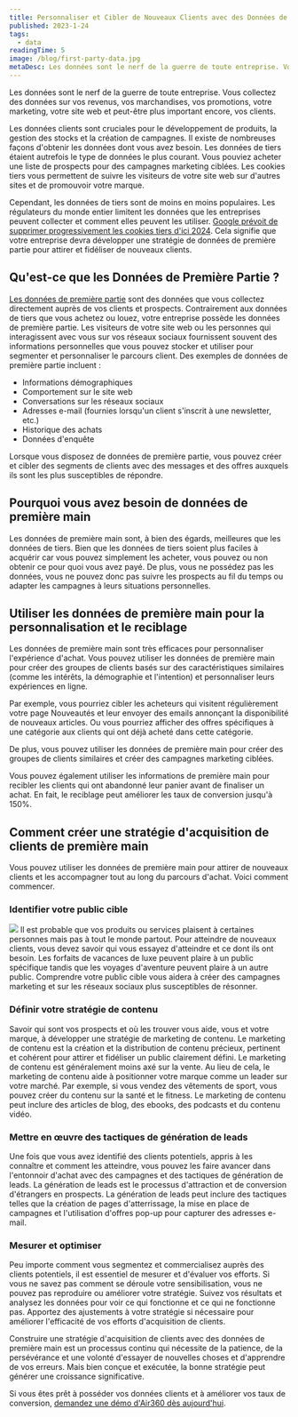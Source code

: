 ```yaml
---
title: Personnaliser et Cibler de Nouveaux Clients avec des Données de Première Partie
published: 2023-1-24
tags: 
  - data
readingTime: 5
image: /blog/first-party-data.jpg
metaDesc: Les données sont le nerf de la guerre de toute entreprise. Vous collectez des données sur vos revenus, vos marchandises, vos promotions, votre marketing, votre site web et peut-être plus important encore, vos clients.
---
```


Les données sont le nerf de la guerre de toute entreprise. Vous collectez des données sur vos revenus, vos marchandises, vos promotions, votre marketing, votre site web et peut-être plus important encore, vos clients.

Les données clients sont cruciales pour le développement de produits, la gestion des stocks et la création de campagnes. Il existe de nombreuses façons d'obtenir les données dont vous avez besoin. Les données de tiers étaient autrefois le type de données le plus courant. Vous pouviez acheter une liste de prospects pour des campagnes marketing ciblées. Les cookies tiers vous permettent de suivre les visiteurs de votre site web sur d'autres sites et de promouvoir votre marque.

Cependant, les données de tiers sont de moins en moins populaires. Les régulateurs du monde entier limitent les données que les entreprises peuvent collecter et comment elles peuvent les utiliser. [Google prévoit de supprimer progressivement les cookies tiers d'ici 2024](/en/blog/googles-plan-to-block-third-party-tracking-cookies-in-chrome). Cela signifie que votre entreprise devra développer une stratégie de données de première partie pour attirer et fidéliser de nouveaux clients.

## Qu'est-ce que les Données de Première Partie ?
[Les données de première partie](/en/product/capabilities/data-collection/) sont des données que vous collectez directement auprès de vos clients et prospects. Contrairement aux données de tiers que vous achetez ou louez, votre entreprise possède les données de première partie. Les visiteurs de votre site web ou les personnes qui interagissent avec vous sur vos réseaux sociaux fournissent souvent des informations personnelles que vous pouvez stocker et utiliser pour segmenter et personnaliser le parcours client. Des exemples de données de première partie incluent :

- Informations démographiques
- Comportement sur le site web
- Conversations sur les réseaux sociaux
- Adresses e-mail (fournies lorsqu'un client s'inscrit à une newsletter, etc.)
- Historique des achats
- Données d'enquête

Lorsque vous disposez de données de première partie, vous pouvez créer et cibler des segments de clients avec des messages et des offres auxquels ils sont les plus susceptibles de répondre.

## Pourquoi vous avez besoin de données de première main
Les données de première main sont, à bien des égards, meilleures que les données de tiers. Bien que les données de tiers soient plus faciles à acquérir car vous pouvez simplement les acheter, vous pouvez ou non obtenir ce pour quoi vous avez payé. De plus, vous ne possédez pas les données, vous ne pouvez donc pas suivre les prospects au fil du temps ou adapter les campagnes à leurs situations personnelles.

## Utiliser les données de première main pour la personnalisation et le reciblage
Les données de première main sont très efficaces pour personnaliser l'expérience d'achat. Vous pouvez utiliser les données de première main pour créer des groupes de clients basés sur des caractéristiques similaires (comme les intérêts, la démographie et l'intention) et personnaliser leurs expériences en ligne.

Par exemple, vous pourriez cibler les acheteurs qui visitent régulièrement votre page Nouveautés et leur envoyer des emails annonçant la disponibilité de nouveaux articles. Ou vous pourriez afficher des offres spécifiques à une catégorie aux clients qui ont déjà acheté dans cette catégorie.

De plus, vous pouvez utiliser les données de première main pour créer des groupes de clients similaires et créer des campagnes marketing ciblées.

Vous pouvez également utiliser les informations de première main pour recibler les clients qui ont abandonné leur panier avant de finaliser un achat. En fait, le reciblage peut améliorer les taux de conversion jusqu'à 150%.

## Comment créer une stratégie d'acquisition de clients de première main
Vous pouvez utiliser les données de première main pour attirer de nouveaux clients et les accompagner tout au long du parcours d'achat. Voici comment commencer.

### Identifier votre public cible
![](/blog/first-party-acquisition-1.jpg)
Il est probable que vos produits ou services plaisent à certaines personnes mais pas à tout le monde partout. Pour atteindre de nouveaux clients, vous devez savoir qui vous essayez d'atteindre et ce dont ils ont besoin. Les forfaits de vacances de luxe peuvent plaire à un public spécifique tandis que les voyages d'aventure peuvent plaire à un autre public. Comprendre votre public cible vous aidera à créer des campagnes marketing et sur les réseaux sociaux plus susceptibles de résonner.

### Définir votre stratégie de contenu
Savoir qui sont vos prospects et où les trouver vous aide, vous et votre marque, à développer une stratégie de marketing de contenu. Le marketing de contenu est la création et la distribution de contenu précieux, pertinent et cohérent pour attirer et fidéliser un public clairement défini. Le marketing de contenu est généralement moins axé sur la vente. Au lieu de cela, le marketing de contenu aide à positionner votre marque comme un leader sur votre marché. Par exemple, si vous vendez des vêtements de sport, vous pouvez créer du contenu sur la santé et le fitness. Le marketing de contenu peut inclure des articles de blog, des ebooks, des podcasts et du contenu vidéo.

### Mettre en œuvre des tactiques de génération de leads
Une fois que vous avez identifié des clients potentiels, appris à les connaître et comment les atteindre, vous pouvez les faire avancer dans l'entonnoir d'achat avec des campagnes et des tactiques de génération de leads. La génération de leads est le processus d'attraction et de conversion d'étrangers en prospects. La génération de leads peut inclure des tactiques telles que la création de pages d'atterrissage, la mise en place de campagnes et l'utilisation d'offres pop-up pour capturer des adresses e-mail.

### Mesurer et optimiser
Peu importe comment vous segmentez et commercialisez auprès des clients potentiels, il est essentiel de mesurer et d'évaluer vos efforts. Si vous ne savez pas comment se déroule votre sensibilisation, vous ne pouvez pas reproduire ou améliorer votre stratégie. Suivez vos résultats et analysez les données pour voir ce qui fonctionne et ce qui ne fonctionne pas. Apportez des ajustements à votre stratégie si nécessaire pour améliorer l'efficacité de vos efforts d'acquisition de clients.

Construire une stratégie d'acquisition de clients avec des données de première main est un processus continu qui nécessite de la patience, de la persévérance et une volonté d'essayer de nouvelles choses et d'apprendre de vos erreurs. Mais bien conçue et exécutée, la bonne stratégie peut générer une croissance significative.

Si vous êtes prêt à posséder vos données clients et à améliorer vos taux de conversion, [demandez une démo d'Air360 dès aujourd'hui](/en/request-demo).
